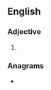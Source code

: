 {{also|Stücke}}
==English==

===Adjective===
{{head|en|adjective}}

# {{obsolete spelling of|stuck|lang=en}}

===Anagrams===
* {{l|en|sucket}}